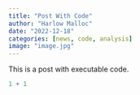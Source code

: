 ```yaml
---
title: "Post With Code"
author: "Harlow Malloc"
date: "2022-12-18"
categories: [news, code, analysis]
image: "image.jpg"
---
```


This is a post with executable code.

```r
1 + 1
```
